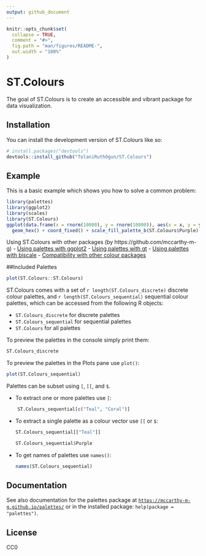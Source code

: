 ```yaml
---
output: github_document
---
```


<!-- README.md is generated from README.Rmd. Please edit that file -->

```r
knitr::opts_chunk$set(
  collapse = TRUE,
  comment = "#>",
  fig.path = "man/figures/README-",
  out.width = "100%"
)
```

# ST.Colours

<!-- badges: start -->
<!-- badges: end -->

The goal of ST.Colours is to create an accessible and vibrant package for data visualization.

## Installation

You can install the development version of ST.Colours like so:

``` r
# install.packages("devtools")
devtools::install_github("TolaniRuthOgun/ST.Colours")
```

## Example

This is a basic example which shows you how to solve a common problem:

```r
library(palettes)
library(ggplot2)
library(scales)
library(ST.Colours)
ggplot(data.frame(x = rnorm(10000), y = rnorm(10000)), aes(x = x, y = y)) +
  geom_hex() + coord_fixed() + scale_fill_palette_b(ST.Colours$Purple) 

```


Using ST.Colours with other packages (by https://github.com/mccarthy-m-g)
- [Using palettes with ggplot2](https://mccarthy-m-g.github.io/palettes/articles/ggplot2.html)
- [Using palettes with gt](https://mccarthy-m-g.github.io/palettes/articles/gt.html)
- [Using palettes with biscale](https://mccarthy-m-g.github.io/palettes/articles/biscale.html)
- [Compatibility with other colour packages](https://mccarthy-m-g.github.io/palettes/articles/compatibility.html)

##Included Palettes

```r
plot(ST.Colours::ST.Colours)
```
ST.Colours comes with a set of `r length(ST.Colours_discrete)` discrete colour palettes, and `r length(ST.Colours_sequential)` sequential colour palettes, which can be accessed from the following R objects:

- `ST.Colours_discrete` for discrete palettes
- `ST.Colours_sequential` for sequential palettes
- `ST.Colours` for all palettes

To preview the palettes in the console simply print them:

```r
ST.Colours_discrete
```

To preview the palettes in the Plots pane use `plot()`:

```r
plot(ST.Colours_sequential)
```



Palettes can be subset using `[`, `[[`, and `$`.

  - To extract one or more palettes use `[`:

```r
    ST.Colours_sequential[c("Teal", "Coral")]
```
  
  - To extract a single palette as a colour vector use `[[` or `$`:

    ```r
    ST.Colours_sequential[["Teal"]]
    ```
    
    ```r
    ST.Colours_sequential$Purple
    ```
    
  - To get names of palettes use `names()`:

    ```r
    names(ST.Colours_sequential)
    ```

## Documentation

See also documentation for the palettes package at [`https://mccarthy-m-g.github.io/palettes/`](https://mccarthy-m-g.github.io/palettes/reference/index.html) or in the installed package: `help(package = "palettes")`.

## License

CC0

